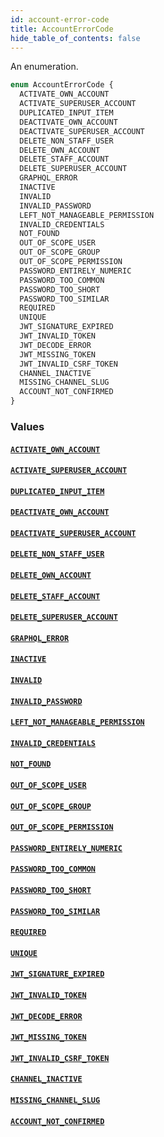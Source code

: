 ```yaml
---
id: account-error-code
title: AccountErrorCode
hide_table_of_contents: false
---
```


An enumeration.

```graphql
enum AccountErrorCode {
  ACTIVATE_OWN_ACCOUNT
  ACTIVATE_SUPERUSER_ACCOUNT
  DUPLICATED_INPUT_ITEM
  DEACTIVATE_OWN_ACCOUNT
  DEACTIVATE_SUPERUSER_ACCOUNT
  DELETE_NON_STAFF_USER
  DELETE_OWN_ACCOUNT
  DELETE_STAFF_ACCOUNT
  DELETE_SUPERUSER_ACCOUNT
  GRAPHQL_ERROR
  INACTIVE
  INVALID
  INVALID_PASSWORD
  LEFT_NOT_MANAGEABLE_PERMISSION
  INVALID_CREDENTIALS
  NOT_FOUND
  OUT_OF_SCOPE_USER
  OUT_OF_SCOPE_GROUP
  OUT_OF_SCOPE_PERMISSION
  PASSWORD_ENTIRELY_NUMERIC
  PASSWORD_TOO_COMMON
  PASSWORD_TOO_SHORT
  PASSWORD_TOO_SIMILAR
  REQUIRED
  UNIQUE
  JWT_SIGNATURE_EXPIRED
  JWT_INVALID_TOKEN
  JWT_DECODE_ERROR
  JWT_MISSING_TOKEN
  JWT_INVALID_CSRF_TOKEN
  CHANNEL_INACTIVE
  MISSING_CHANNEL_SLUG
  ACCOUNT_NOT_CONFIRMED
}
```

### Values

#### [`ACTIVATE_OWN_ACCOUNT`](#)

#### [`ACTIVATE_SUPERUSER_ACCOUNT`](#)

#### [`DUPLICATED_INPUT_ITEM`](#)

#### [`DEACTIVATE_OWN_ACCOUNT`](#)

#### [`DEACTIVATE_SUPERUSER_ACCOUNT`](#)

#### [`DELETE_NON_STAFF_USER`](#)

#### [`DELETE_OWN_ACCOUNT`](#)

#### [`DELETE_STAFF_ACCOUNT`](#)

#### [`DELETE_SUPERUSER_ACCOUNT`](#)

#### [`GRAPHQL_ERROR`](#)

#### [`INACTIVE`](#)

#### [`INVALID`](#)

#### [`INVALID_PASSWORD`](#)

#### [`LEFT_NOT_MANAGEABLE_PERMISSION`](#)

#### [`INVALID_CREDENTIALS`](#)

#### [`NOT_FOUND`](#)

#### [`OUT_OF_SCOPE_USER`](#)

#### [`OUT_OF_SCOPE_GROUP`](#)

#### [`OUT_OF_SCOPE_PERMISSION`](#)

#### [`PASSWORD_ENTIRELY_NUMERIC`](#)

#### [`PASSWORD_TOO_COMMON`](#)

#### [`PASSWORD_TOO_SHORT`](#)

#### [`PASSWORD_TOO_SIMILAR`](#)

#### [`REQUIRED`](#)

#### [`UNIQUE`](#)

#### [`JWT_SIGNATURE_EXPIRED`](#)

#### [`JWT_INVALID_TOKEN`](#)

#### [`JWT_DECODE_ERROR`](#)

#### [`JWT_MISSING_TOKEN`](#)

#### [`JWT_INVALID_CSRF_TOKEN`](#)

#### [`CHANNEL_INACTIVE`](#)

#### [`MISSING_CHANNEL_SLUG`](#)

#### [`ACCOUNT_NOT_CONFIRMED`](#)
